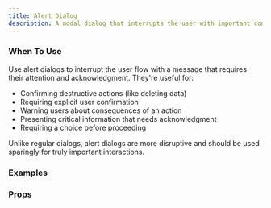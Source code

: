 ```yaml
---
title: Alert Dialog
description: A modal dialog that interrupts the user with important content and expects a response.
---
```


### When To Use

Use alert dialogs to interrupt the user flow with a message that requires their attention and acknowledgment. They're useful for:

- Confirming destructive actions (like deleting data)
- Requiring explicit user confirmation
- Warning users about consequences of an action
- Presenting critical information that needs acknowledgment
- Requiring a choice before proceeding

Unlike regular dialogs, alert dialogs are more disruptive and should be used sparingly for truly important interactions.

### Examples
<Preview
  lang="jsx"
  file="/alert-dialog/__demo__/basic"
  title="Basic"
/>

<Preview
  lang="jsx"
  file="/alert-dialog/__demo__/destructive-action"
  title="Destructive Action"
/>

<Preview
  lang="jsx"
  file="/alert-dialog/__demo__/custom-buttons"
  title="Custom Buttons"
/>

### Props
<AutoTypeTable path="./components/ui/alert-dialog.tsx" name="AlertDialog" />
<AutoTypeTable path="./components/ui/alert-dialog.tsx" name="AlertDialogTrigger" />
<AutoTypeTable path="./components/ui/alert-dialog.tsx" name="AlertDialogContent" />
<AutoTypeTable path="./components/ui/alert-dialog.tsx" name="AlertDialogHeader" />
<AutoTypeTable path="./components/ui/alert-dialog.tsx" name="AlertDialogFooter" />
<AutoTypeTable path="./components/ui/alert-dialog.tsx" name="AlertDialogTitle" />
<AutoTypeTable path="./components/ui/alert-dialog.tsx" name="AlertDialogDescription" />
<AutoTypeTable path="./components/ui/alert-dialog.tsx" name="AlertDialogAction" />
<AutoTypeTable path="./components/ui/alert-dialog.tsx" name="AlertDialogCancel" /> 